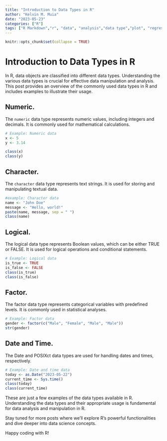```yaml
---
title: "Introduction to Data Types in R"
author: "Kelvin M. Muia"
date: "2023-05-23"
categories: ["R"]
tags: ["R Markdown","r", "data", "analysis","data type","plot", "regression"]
---
```


```r
knitr::opts_chunk$set(collapse = TRUE)
```

# Introduction to Data Types in R

In R, data objects are classified into different data types. Understanding the various data types is crucial for effective data manipulation and analysis. This post provides an overview of the commonly used data types in R and includes examples to illustrate their usage.

## Numeric.  


The `numeric` data type represents numeric values, including integers and decimals. It is commonly used for mathematical calculations.

```r
# Example: Numeric data
x <- 5
y <- 3.14

class(x)
class(y)
```


## Character.   

The `character` data type represents text strings. It is used for storing and manipulating textual data.

```r
#example: Character data
name <- "John Doe"
message <- "Hello, world!"
paste(name, message, sep = " ")
class(name)
```
## Logical.  

The logical data type represents Boolean values, which can be either TRUE or FALSE. It is used for logical operations and conditional statements.

```r
# Example: Logical data
is_true <- TRUE
is_false <- FALSE
class(is_true)
class(is_false)
```


## Factor.   

The factor data type represents categorical variables with predefined levels. It is commonly used in statistical analyses.
```r
# Example: Factor data
gender <- factor(c("Male", "Female", "Male", "Male"))
str(gender)
```


## Date and Time.   

The Date and POSIXct data types are used for handling dates and times, respectively.  

```r
# Example: Date and time data
today <- as.Date("2023-05-22")
current_time <- Sys.time()
class(today)
class(current_time)
```


These are just a few examples of the data types available in R. Understanding the data types and their appropriate usage is fundamental for data analysis and manipulation in R.

Stay tuned for more posts where we'll explore R's powerful functionalities and dive deeper into data science concepts.

Happy coding with R!